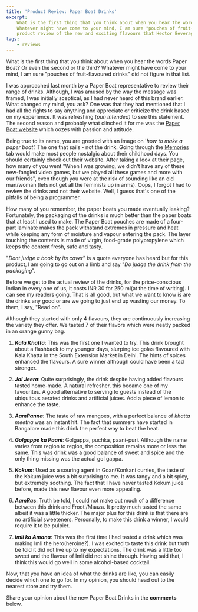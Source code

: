 ```yaml
---
title: 'Product Review: Paper Boat Drinks'
excerpt:
    What is the first thing that you think about when you hear the words Paper Boat? Or even the second or the third?
    Whatever might have come to your mind, I am sure "pouches of fruit-flavoured drinks" did not figure in that list. A
    product review of the new and exciting flavours that Hector Beverages have recently come out with.
tags:
    - reviews
---
```


What is the first thing that you think about when you hear the words Paper Boat? Or even the second or the third?
Whatever might have come to your mind, I am sure "pouches of fruit-flavoured drinks" did not figure in that list.

<Quote
    quote="It takes courage to be creative. Just as soon as you have a new idea, you are a minority of one"
    author="E. Paul"
/>

I was approached last month by a Paper Boat representative to review their range of drinks. Although, I was amused by
the way the message was framed, I was initially sceptical, as I had never heard of this brand earlier. What changed my
mind, you ask? One was that they had mentioned that I had all the rights to say anything and appreciate or criticize the
drink based on my experience. It was refreshing (_pun intended)_ to see this statement. The second reason and probably
what clinched it for me was the [Paper Boat website](http://paperboatdrinks.com) which oozes with passion and attitude.

Being true to its name, you are greeted with an image on '_how to make a paper boat'._ The one that sails - not the
drink. Going through the [Memories](http://paperboatdrinks.com/p/antakshari) tab would make most people nostalgic about
their childhood days. You should certainly check out their website. After taking a look at their page, how many of you
went "When I was growing, we didn't have any of these new-fangled video games, but we played all these games and more
with our friends", even though you were at the risk of sounding like an old man/woman (lets not get all the feminists up
in arms). Oops, I forgot I had to review the drinks and not their website. Well, I guess that's one of the pitfalls of
being a programmer.

How many of you remember, the paper boats you made eventually leaking? Fortunately, the packaging of the drinks is much
better than the paper boats that at least I used to make. The Paper Boat pouches are made of a four-part laminate makes
the pack withstand extremes in pressure and heat while keeping any form of moisture and vapour entering the pack. The
layer touching the contents is made of virgin, food-grade polypropylene which keeps the content fresh, safe and tasty.

"_Dont judge a book by its cover_" is a quote everyone has heard but for this product, I am going to go out on a limb
and say "_Do judge the drink from the packaging_".

Before we get to the actual review of the drinks, for the price-conscious Indian in every one of us, it costs INR 30 for
250 ml(at the time of writing). I can see my readers going, That is all good, but what we want to know is are the drinks
any good or are we going to just end up wasting our money. To them, I say, "Read on".

Although they started with only 4 flavours, they are continuously increasing the variety they offer. We tasted 7 of
their flavors which were neatly packed in an orange gunny bag.

1. **_Kala Khatta_**: This was the first one I wanted to try. This drink brought about a flashback to my younger days,
   slurping ice golas flavoured with Kala Khatta in the South Extension Market in Delhi. The hints of spices enhanced
   the flavours. A sure winner although could have been a tad stronger.

2. **_Jal Jeera_**: Quite surprisingly, the drink despite having added flavours tasted home-made. A natural refresher,
   this became one of my favourites. A good alternative to serving to guests instead of the ubiquitous aerated drinks
   and artificial juices. Add a piece of lemon to enhance the taste.

3. **_AamPanna_**: The taste of raw mangoes, with a perfect balance of _khatta meetha_ was an instant hit. The fact that
   summers have started in Bangalore made this drink the perfect way to beat the heat.

4. **_Golgappe ka Paani_**: Golgappa, puchka, paani-puri. Although the name varies from region to region, the
   composition remains more or less the same. This was drink was a good balance of sweet and spice and the only thing
   missing was the actual gol gappa.

5. **_Kokum_**: Used as a souring agent in Goan/Konkani curries, the taste of the Kokum juice was a bit surprising to
   me. It was tangy and a bit spicy, but extremely soothing. The fact that I have never tasted Kokum juice before, made
   this new flavour even more appealing.

6. **_AamRas_**: Truth be told, I could not make out much of a difference between this drink and Frooti/Maaza. It pretty
   much tasted the same albeit it was a little thicker. The major plus for this drink is that there are no artificial
   sweeteners. Personally, to make this drink a winner, I would require it to be pulpier.

7. **_Imli ka Amana_**: This was the first time I had tasted a drink which was making Imli the hero(heroine?). I was
   excited to taste this drink but truth be told it did not live up to my expectations. The drink was a little too sweet
   and the flavour of Imli did not shine through. Having said that, I think this would go well in some alcohol-based
   cocktail.

Now, that you have an idea of what the drinks are like, you can easily decide which one to go for. In my opinion, you
should head out to the nearest store and try them.

Share your opinion about the new Paper Boat Drinks in the **comments** below.
